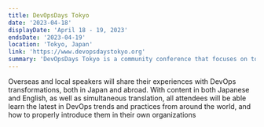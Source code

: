 ```yaml
---
title: DevOpsDays Tokyo
date: '2023-04-18'
displayDate: 'April 18 - 19, 2023'
endsDate: '2023-04-19'
location: 'Tokyo, Japan'
link: 'https://www.devopsdaystokyo.org'
summary: 'DevOpsDays Tokyo is a community conference that focuses on topics surrounding software development and IT operations, including automation, testing, security, and organizational culture.'
---
```


Overseas and local speakers will share their experiences with DevOps transformations, both in Japan and abroad. With content in both Japanese and English, as well as simultaneous translation, all attendees will be able learn the latest in DevOps trends and practices from around the world, and how to properly introduce them in their own organizations
